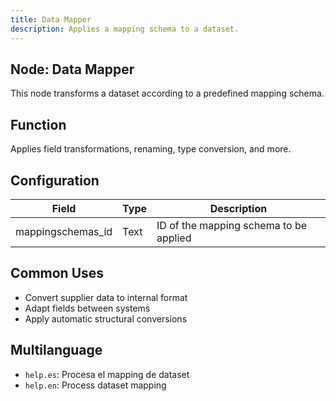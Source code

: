 ```yaml
---
title: Data Mapper
description: Applies a mapping schema to a dataset.
---
```


## Node: Data Mapper

This node transforms a dataset according to a predefined mapping schema.

## Function
Applies field transformations, renaming, type conversion, and more.

## Configuration

| Field              | Type   | Description                                 |
|--------------------|--------|---------------------------------------------|
| mappingschemas_id  | Text   | ID of the mapping schema to be applied      |

## Common Uses
- Convert supplier data to internal format
- Adapt fields between systems
- Apply automatic structural conversions

## Multilanguage
- `help.es`: Procesa el mapping de dataset  
- `help.en`: Process dataset mapping
